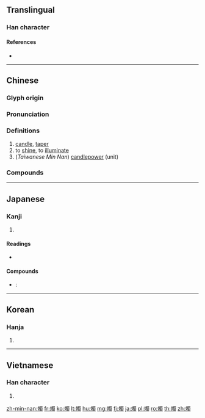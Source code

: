 {{character info/new}}
{{also|烛}}
==Translingual==

===Han character===
{{Han char|rn=86|rad=火|as=13|sn=17|four=96827|canj=FWLI|ids=⿰火蜀}}

====References====
* {{Han ref|kx=0685.110|dkj=19480|dj=1098.030|hdz=32241.020|uh=71ED|ud=29165|bh=C0EB|bd=49387}}

----

==Chinese==
{{zh-forms|s=烛}}

===Glyph origin===
{{Han etym}}

===Pronunciation===
{{zh-pron
|m=zhú
|c=zuk1
|h=pfs=chuk
|md=
|mn=qz,tw,xm,zz:chiok/qz:chiak/tw,xm,zz:chek
|mn_note=chiok - literary; chiak/chek - vernacular
|w=
|mc=y
|oc=y
|cat=n,v
}}

===Definitions===
{{zh-hanzi}}

# [[candle]], [[taper]]
# to [[shine]], to [[illuminate]]
# (''Taiwanese Min Nan'') [[candlepower]] (unit)

===Compounds===
{{zh-der|蠟燭|燭火|燭光}}

----

==Japanese==

===Kanji===
{{ja-kanji|grade=|rs=火13}}

# {{defn|lang=ja|sort=火13}}

====Readings====
* {{ja-readings|goon=[[しょく]] (shoku)|kanon=[[そく]] (soku)|kun=[[ともしび]] (tomoshibi)}}

====Compounds====
* {{ja-r|蝋燭|ろうそく}}: {{l|en|candle}}

----

==Korean==

===Hanja===
{{ko-hanja|hangeul=촉|eumhun=|rv=chok|mr=ch'ok|y=chok}}

# {{defn|lang=ko|sort=火13}}

----

==Vietnamese==

===Han character===
{{vi-hantu|[[đuốc]], [[chúc]]|rs=火13}}

# {{defn|lang=vi|sort=火13}}

[[zh-min-nan:燭]]
[[fr:燭]]
[[ko:燭]]
[[lt:燭]]
[[hu:燭]]
[[mg:燭]]
[[fj:燭]]
[[ja:燭]]
[[pl:燭]]
[[ro:燭]]
[[th:燭]]
[[zh:燭]]